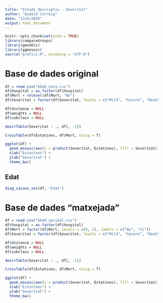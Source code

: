 ```yaml
---
title: "Estudi descriptiu - Severitat"
author: "Eudald Correig"
date: "13/6/2020"
output: html_document
---
```


```r
knitr::opts_chunk$set(echo = TRUE)
library(compareGroups)
library(gmodels)
library(ggmosaic)
source("grafics.R", encoding = "UTF-8")
```

# Base de dades original

```r
df = read.csv("bbdd_neta.csv")
df$hospital = as.factor(df$hospital)
df$Mort = relevel(df$Mort, "No")
df$Severitat = factor(df$Severitat, levels = c("Mild", "Severe", "Death"))
```

```r
df$distance = NULL
df$weights = NULL
df$subclass = NULL
```

```r
descrTable(Severitat ~ ., df[, -1])
```

```r
CrossTable(df$Estatines, df$Mort, chisq = T)
```

```r
ggplot(df) + 
  geom_mosaic(aes(x = product(Severitat, Estatines), fill = Severitat)) + 
  xlab("Estatines") + 
  ylab("Severitat") + 
  theme_bw()
```


## Edat

```r
diag_caixes_sev(df, "Edat")
```


# Base de dades "matxejada"
```r
df = read.csv("bbdd_optimal.csv")
df$hospital = as.factor(df$hospital)
df$Mort = factor(df$Mort, levels = c(0, 1), labels = c("No", "Sí"))
df$Severitat = factor(df$Severitat, levels = c("Mild", "Severe", "Death"))
```

```r
df$distance = NULL
df$weights = NULL
df$subclass = NULL
```

```r
descrTable(Severitat ~ ., df[, -1])
```

```r
CrossTable(df$Estatines, df$Mort, chisq = T)
```

```r
ggplot(df) + 
  geom_mosaic(aes(x = product(Severitat, Estatines), fill = Severitat)) + 
  xlab("Estatines") + 
  ylab("Severitat") + 
  theme_bw()
```


